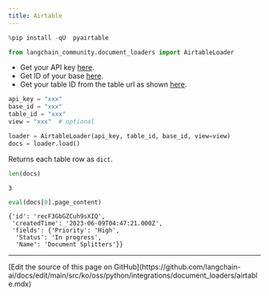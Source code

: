 ```yaml
---
title: Airtable
---
```


```python
%pip install -qU  pyairtable
```

```python
from langchain_community.document_loaders import AirtableLoader
```

* Get your API key [here](https://support.airtable.com/docs/creating-and-using-api-keys-and-access-tokens).
* Get ID of your base [here](https://airtable.com/developers/web/api/introduction).
* Get your table ID from the table url as shown [here](https://www.highviewapps.com/kb/where-can-i-find-the-airtable-base-id-and-table-id/#:~:text=Both%20the%20Airtable%20Base%20ID,URL%20that%20begins%20with%20tbl).

```python
api_key = "xxx"
base_id = "xxx"
table_id = "xxx"
view = "xxx"  # optional
```

```python
loader = AirtableLoader(api_key, table_id, base_id, view=view)
docs = loader.load()
```

Returns each table row as `dict`.

```python
len(docs)
```

```output
3
```

```python
eval(docs[0].page_content)
```

```output
{'id': 'recF3GbGZCuh9sXIQ',
 'createdTime': '2023-06-09T04:47:21.000Z',
 'fields': {'Priority': 'High',
  'Status': 'In progress',
  'Name': 'Document Splitters'}}
```

---

<Callout icon="pen-to-square" iconType="regular">
  [Edit the source of this page on GitHub](https://github.com/langchain-ai/docs/edit/main/src/ko/oss/python/integrations/document_loaders/airtable.mdx)
</Callout>
